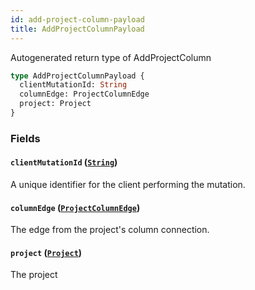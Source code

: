 ```yaml
---
id: add-project-column-payload
title: AddProjectColumnPayload
---
```


Autogenerated return type of AddProjectColumn

```graphql
type AddProjectColumnPayload {
  clientMutationId: String
  columnEdge: ProjectColumnEdge
  project: Project
}
```

### Fields

#### `clientMutationId` ([`String`](/docs/api/scalars/string))

A unique identifier for the client performing the mutation.

#### `columnEdge` ([`ProjectColumnEdge`](/docs/api/objects/project-column-edge))

The edge from the project's column connection.

#### `project` ([`Project`](/docs/api/objects/project))

The project
